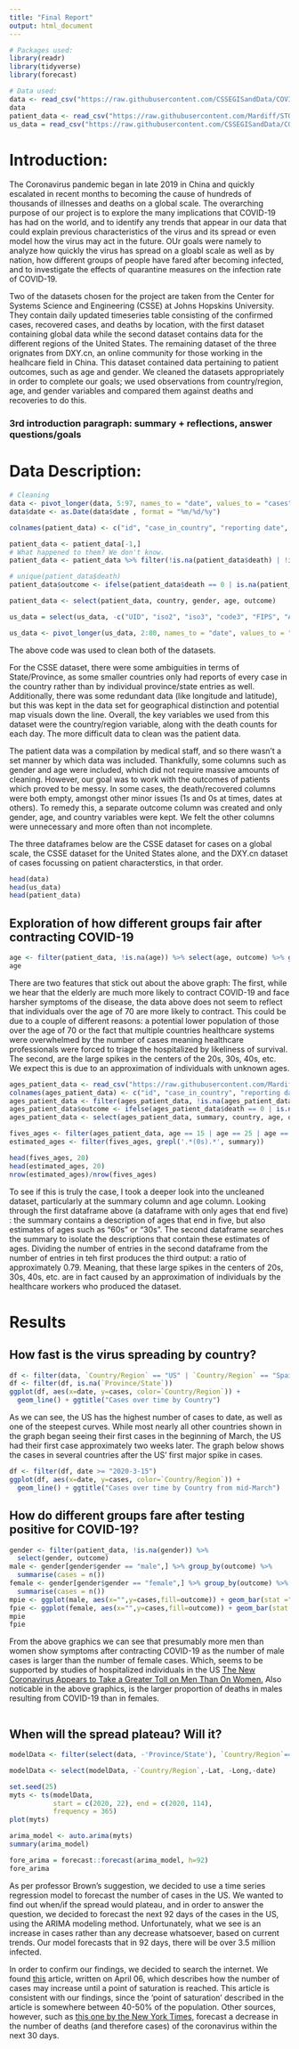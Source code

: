 ```yaml
---
title: "Final Report"
output: html_document
---
```


```r
# Packages used:
library(readr)
library(tidyverse)
library(forecast)

# Data used:
data <- read_csv("https://raw.githubusercontent.com/CSSEGISandData/COVID-19/master/csse_covid_19_data/csse_covid_19_time_series/time_series_covid19_confirmed_global.csv")
data
patient_data <- read_csv("https://raw.githubusercontent.com/Mardiff/STOR-320-Coronavirus-Project/master/Kudos%20to%20DXY.cn%20Last%20update_%2003_13_2020%2C%20%208_00%20PM%20(EST)%20-%20Line-list.csv")
us_data = read_csv("https://raw.githubusercontent.com/CSSEGISandData/COVID-19/master/csse_covid_19_data/csse_covid_19_time_series/time_series_covid19_confirmed_US.csv")
```

# Introduction:

The Coronavirus pandemic began in late 2019 in China and quickly escalated in recent months to becoming the cause of hundreds of thousands of illnesses and deaths on a global scale. The overarching purpose of our project is to explore the many implications that COVID-19 has had on the world, and to identify any trends that appear in our data that could explain previous characteristics of the virus and its spread or even model how the virus may act in the future. OUr goals were namely to analyze how quickly the virus has spread on a gloabl scale as well as by nation, how different groups of people have fared after becoming infected, and to investigate the effects of quarantine measures on the infection rate of COVID-19.

Two of the datasets chosen for the project are taken from the Center for Systems Science and Engineering (CSSE) at Johns Hopskins University. They contain daily updated timeseries table consisting of the confirmed cases, recovered cases, and deaths by location, with the first dataset containing global data while the second dataset contains data for the different regions of the United States. The remaining dataset of the three orignates from DXY.cn, an online community for those working in the healhcare field in China. This dataset contained data pertaining to patient outcomes, such as age and gender. We cleaned the datasets appropriately in order to complete our goals; we used observations from country/region, age, and gender variables and compared them against deaths and recoveries to do this. 

### 3rd introduction paragraph: summary + reflections, answer questions/goals


# Data Description:
```r
# Cleaning
data <- pivot_longer(data, 5:97, names_to = "date", values_to = "cases")
data$date <- as.Date(data$date , format = "%m/%d/%y")

colnames(patient_data) <- c("id", "case_in_country", "reporting date", "summary", "location", "country", "gender", "age", "syptom_onset", "if_onset_approximated", "hosp_visit_date", "international_traveler", "domestic_traveler", "exposure_start", "exposure_end", "traveler", "visiting_wuhan","from_wuhan","death","recovered","symptom","source","link")

patient_data <- patient_data[-1,]
# What happened to them? We don't know.
patient_data <- patient_data %>% filter(!is.na(patient_data$death) | !is.na(patient_data$recovered))

# unique(patient_data$death)
patient_data$outcome <- ifelse(patient_data$death == 0 | is.na(patient_data$death) , "recovered", "dead")

patient_data <- select(patient_data, country, gender, age, outcome)

us_data = select(us_data, -c("UID", "iso2", "iso3", "code3", "FIPS", "Admin2", "Lat", "Long_", "Combined_Key", "Country_Region"))

us_data <- pivot_longer(us_data, 2:80, names_to = "date", values_to = "cases") %>% group_by(Province_State, date) %>% summarize(cases = sum(cases)) %>% filter(Province_State != "American Samoa" && Province_State != "Diamond Princess"  && Province_State != "Grand Princess"  && Province_State != "Guam" && Province_State != "Northern Mariana Islands" && Province_State != "Puerto Rico" && Province_State != "Virgin Islands")

```

The above code was used to clean both of the datasets.

For the CSSE dataset, there were some ambiguities in terms of State/Province, as some smaller countries only had reports of every case in the country rather than by individual province/state entries as well. Additionally, there was some redundant data (like longitude and latitude), but this was kept in the data set for geographical distinction and potential map visuals down the line. Overall, the key variables we used from this dataset were the country/region variable, along with the death counts for each day. The more difficult data to clean was the patient data.

The patient data was a compilation by medical staff, and so there wasn't a set manner by which data was included. Thankfully, some columns such as gender and age were included, which did not require massive amounts of cleaning. However, our goal was to work with the outcomes of patients which proved to be messy. In some cases, the death/recovered columns were both empty, amongst other minor issues (1s and 0s at times, dates at others). To remedy this, a separate outcome column was created and only gender, age, and country variables were kept. We felt the other columns were unnecessary and more often than not incomplete.

The three dataframes below are the CSSE dataset for cases on a global scale, the CSSE dataset for the United States alone, and the DXY.cn dataset of cases focussing on patient characterstics, in that order.

```r
head(data)
head(us_data)
head(patient_data)
```

## Exploration of how different groups fair after contracting COVID-19
```r
age <- filter(patient_data, !is.na(age)) %>% select(age, outcome) %>% group_by(outcome) %>% ggplot(aes(x=age,fill=outcome)) + geom_bar(stat="count") + theme(axis.text.x = element_text(angle = 90)) + scale_x_discrete(breaks=c(10,20,30,40,50,60,70,80,90,110)) + ggtitle("Deaths and recoveries by age")
age
```

There are two features that stick out about the above graph:
The first, while we hear that the elderly are much more likely to contract COVID-19 and face harsher symptoms of the disease, the data above does not seem to reflect that individuals over the age of 70 are more likely to contract. This could be due to a couple of different reasons: a potential lower population of those over the age of 70 or the fact that multiple countries healthcare systems were overwhelmed by the number of cases meaning healthcare professionals were forced to triage the hospitalized by likeliness of survival.
The second, are the large spikes in the centers of the 20s, 30s, 40s, etc. We expect this is due to an approximation of individuals with unknown ages.

```r
ages_patient_data <- read_csv("https://raw.githubusercontent.com/Mardiff/STOR-320-Coronavirus-Project/master/Kudos%20to%20DXY.cn%20Last%20update_%2003_13_2020%2C%20%208_00%20PM%20(EST)%20-%20Line-list.csv")
colnames(ages_patient_data) <- c("id", "case_in_country", "reporting date", "summary", "location", "country", "gender", "age", "syptom_onset", "if_onset_approximated", "hosp_visit_date", "international_traveler", "domestic_traveler", "exposure_start", "exposure_end", "traveler", "visiting_wuhan","from_wuhan","death","recovered","symptom","source","link")
ages_patient_data <- filter(ages_patient_data, !is.na(ages_patient_data$death) | !is.na(ages_patient_data$recovered))
ages_patient_data$outcome <- ifelse(ages_patient_data$death == 0 | is.na(ages_patient_data$death) , "recovered", "dead")
ages_patient_data <- select(ages_patient_data, summary, country, age, outcome)

fives_ages <- filter(ages_patient_data, age == 15 | age == 25 | age == 35 | age == 45 | age == 55 | age == 65 | age == 75 | age == 85 | age == 95)
estimated_ages <- filter(fives_ages, grepl('.*(0s).*', summary))

head(fives_ages, 20)
head(estimated_ages, 20)
nrow(estimated_ages)/nrow(fives_ages)
```

To see if this is truly the case, I took a deeper look into the uncleaned dataset, particularly at the summary column and age column. Looking through the first dataframe above (a dataframe with only ages that end five) : the summary contains a description of ages that end in five, but also estimates of ages such as "60s" or "30s". The second dataframe searches the summary to isolate the descriptions that contain these estimates of ages. Dividing the number of entries in the second dataframe from the number of entries in teh first produces the third output: a ratio of approximately 0.79. Meaning, that these large spikes in the centers of 20s, 30s, 40s, etc. are in fact caused by an approximation of individuals by the healthcare workers who produced the dataset.

# Results
## How fast is the virus spreading by country?
```r
df <- filter(data, `Country/Region` == "US" | `Country/Region` == "Spain" | `Country/Region` == "Italy" | `Country/Region` == "France" | `Country/Region` == "Germany" | `Country/Region` == "Iran" | `Country/Region` == "United Kingdom" | `Country/Region` == "Turkey" | `Country/Region` == "Belgium" | `Country/Region` == "Russia" | `Country/Region` == "Brazil" | `Country/Region` == "Canada"  | `Country/Region` == "India")
df <- filter(df, is.na(`Province/State`))
ggplot(df, aes(x=date, y=cases, color=`Country/Region`)) +
  geom_line() + ggtitle("Cases over time by Country")
```

As we can see, the US has the highest number of cases to date, as well as one of the steepest curves. While most nearly all other countries shown in the graph began seeing their first cases in the beginning of March, the US had their first case approximately two weeks later. The graph below shows the cases in several countries after the US' first major spike in cases.

```r
df <- filter(df, date >= "2020-3-15")
ggplot(df, aes(x=date, y=cases, color=`Country/Region`)) +
  geom_line() + ggtitle("Cases over time by Country from mid-March")
```

## How do different groups fare after testing positive for COVID-19?
```r
gender <- filter(patient_data, !is.na(gender)) %>%
  select(gender, outcome)
male <- gender[gender$gender == "male",] %>% group_by(outcome) %>%
  summarise(cases = n())
female <- gender[gender$gender == "female",] %>% group_by(outcome) %>%
  summarise(cases = n())
mpie <- ggplot(male, aes(x="",y=cases,fill=outcome)) + geom_bar(stat ="identity", width=1) + ggtitle("Male deaths and recoveries") + coord_polar("y", start=0)
fpie <- ggplot(female, aes(x="",y=cases,fill=outcome)) + geom_bar(stat ="identity", width=1) + ggtitle("Female deaths and recoveries") + coord_polar("y", start=0)
mpie
fpie
```

From the above graphics we can see that presumably more men than women show symptoms after contracting COVID-19 as the number of male cases is larger than the number of female cases. Which, seems to be supported by studies of hospitalized individuals in the US [The New Coronavirus Appears to Take a Greater Toll on Men Than On Women.](https://www.npr.org/sections/goatsandsoda/2020/04/10/831883664/the-new-coronavirus-appears-to-take-a-greater-toll-on-men-than-on-women)
Also noticable in the above graphics, is the larger proportion of deaths in males resulting from COVID-19 than in females.

```r

```

## When will the spread plateau? Will it?
```r
modelData <- filter(select(data, -'Province/State'), `Country/Region`=="US")

modelData <- select(modelData, -`Country/Region`,-Lat, -Long,-date)

set.seed(25)
myts <- ts(modelData, 
           start = c(2020, 22), end = c(2020, 114),
           frequency = 365)
plot(myts)

arima_model <- auto.arima(myts)
summary(arima_model)

fore_arima = forecast::forecast(arima_model, h=92)
fore_arima
```

As per professor Brown's suggestion, we decided to use a time series regression model to forecast the number of cases in the US. We wanted to find out when/if the spread would plateau, and in order to answer the question, we decided to forecast the next 92 days of the cases in the US, using the ARIMA modeling method. Unfortunately, what we see is an increase in cases rather than any decrease whatsoever, based on current trends. Our model forecasts that in 92 days, there will be over 3.5 million infected. 

In order to confirm our findings, we decided to search the internet. We found [this](https://www.weforum.org/agenda/2020/04/how-and-when-will-this-pandemic-end-we-asked-a-virologist/) article, written on April 06, which describes how the number of cases may increase until a point of saturation is reached. This article is consistent with our findings, since the 'point of saturation' described in the article is somewhere between 40-50% of the population. Other sources, however, such as [this one by the New York Times](https://www.nytimes.com/interactive/2020/04/22/upshot/coronavirus-models.html), forecast a decrease in the number of deaths (and therefore cases) of the coronavirus within the next 30 days. 



